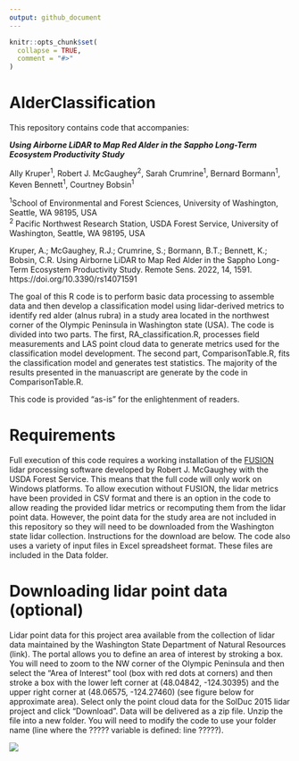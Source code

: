 ```yaml
---
output: github_document
---
```


<!-- README.md is generated from README.Rmd. Please edit that file -->

```r
knitr::opts_chunk$set(
  collapse = TRUE,
  comment = "#>"
)
```

# AlderClassification

<!-- badges: start -->
<!-- badges: end -->

This repository contains code that accompanies:  

***Using Airborne LiDAR to Map Red Alder in the Sappho Long-Term Ecosystem Productivity Study***

Ally Kruper^1^, Robert J. McGaughey^2^, Sarah Crumrine^1^, Bernard Bormann^1^, Keven Bennett^1^, Courtney Bobsin^1^

^1^School of Environmental and Forest Sciences, University of Washington, Seattle, WA 98195, USA   
^2^	Pacific Northwest Research Station, USDA Forest Service, University of Washington, Seattle, WA 98195, USA 

Kruper, A.; McGaughey, R.J.; Crumrine, S.; Bormann, B.T.; Bennett, K.; Bobsin, C.R. Using Airborne LiDAR to Map Red Alder in the Sappho Long-Term Ecosystem Productivity Study. Remote Sens. 2022, 14, 1591. https://doi.org/10.3390/rs14071591

The goal of this R code is to perform basic data processing to assemble data and then develop a
classification model using lidar-derived metrics to identify red alder (alnus rubra) in a study area
located in the northwest corner of the Olympic Peninsula in Washington state (USA). The code is
divided into two parts. The first, RA_classification.R, processes field measurements and LAS point
cloud data to generate metrics used for the classification model development. The second part,
ComparisonTable.R, fits the classification model and generates test statistics. The majority of
the results presented in the manuascript are generate by the code in ComparisonTable.R.

This code is provided "as-is" for the enlightenment of readers.

# Requirements

Full execution of this code requires a working installation of the
[FUSION](http://forsys.cfr.washington.edu/fusion/fusionlatest.html) lidar processing software
developed by Robert J. McGaughey with the USDA Forest Service. This means that the full code will
only work on Windows platforms. To allow execution without FUSION, the lidar metrics have been
provided in CSV format and there is an option in the code to allow reading the provided lidar
metrics or recomputing them from the lidar point data. However, the point data for the study area
are not included in this repository so they will need to be downloaded from the Washington state
lidar collection. Instructions for the download are below. The code also uses a variety of input
files in Excel spreadsheet format. These files are included in the Data folder.

# Downloading lidar point data (optional)

Lidar point data for this project area available from the collection of lidar data maintained by the
Washington State Department of Natural Resources (link). The portal allows you to define an area of
interest by stroking a box. You will need to zoom to the NW corner of the Olympic Peninsula and then
select the "Area of Interest" tool (box with red dots at corners) and then stroke a box with the
lower left corner at (48.04842, -124.30395) and the upper right corner at (48.06575, -124.27460)
(see figure below for approximate area). Select only the point cloud data for the SolDuc 2015 lidar
project and click "Download". Data will be delivered as a zip file. Unzip the file into a new
folder. You will need to modify the code to use your folder name (line where the ????? variable is
defined: line ?????).

![](README_files/WALidarPortal.png)

